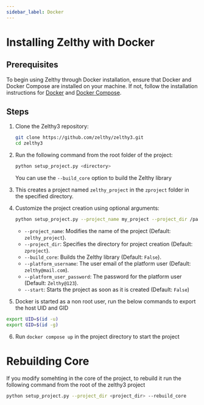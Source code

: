 ```yaml
---
sidebar_label: Docker
---
```


# Installing Zelthy with Docker

## Prerequisites

To begin using Zelthy through Docker installation, ensure that Docker and Docker Compose are installed on your machine. If not, follow the installation instructions for [Docker](https://docs.docker.com/get-docker/) and [Docker Compose](https://docs.docker.com/compose/install/).

## Steps

1. Clone the Zelthy3 repository:

   ```bash
   git clone https://github.com/zelthy/zelthy3.git
   cd zelthy3
   ```

2. Run the following command from the root folder of the project:

   ```bash
   python setup_project.py <directory>
   ```

   You can use the `--build_core` option to build the Zelthy library

3. This creates a project named `zelthy_project` in the `zproject` folder in the specified directory.

4. Customize the project creation using optional arguments:

   ```bash
   python setup_project.py --project_name my_project --project_dir /path/to/my_project --build_core --platform_username user@example.com --platform_user_password secret --skip_build_project
   ```

   - `--project_name`: Modifies the name of the project (Default: `zelthy_project`).
   - `--project_dir`: Specifies the directory for project creation (Default: `zproject`).
   - `--build_core`: Builds the Zelthy library (Default: `False`).
   - `--platform_username`: The user email of the platform user (Default: `zelthy@mail.com`).
   - `--platform_user_password`: The password for the platform user (Default: `Zelthy@123`).
   - `--start`: Starts the project as soon as it is created (Default: `False`)

5. Docker is started as a non root user, run the below commands to export the host UID and GID

```bash
export UID=$(id -u)
export GID=$(id -g)
```

6. Run `docker compose up` in the project directory to start the project

# Rebuilding Core

If you modify somehting in the core of the project, to rebuild it run the following command from the root of the zelthy3 project

```bash
python setup_project.py --project_dir <project_dir> --rebuild_core
```
